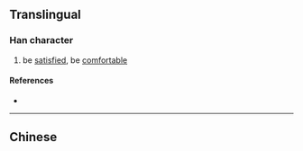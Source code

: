 {{also|愜}}
{{character info}}
==Translingual==

===Han character===
{{Han char|rn=61|rad=心|as=08|sn=11|four=|canj=PSKT|ids=⿰忄⿷匚夹}}

# be [[satisfied]], be [[comfortable]]

====References====
* {{Han ref|kx=0392.181|hdz=42313.020|uh=60EC|ud=24812}}

----

==Chinese==
{{zh-see|愜}}